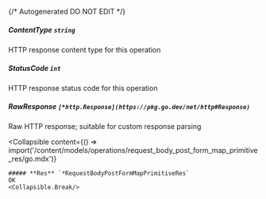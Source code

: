 {/* Autogenerated DO NOT EDIT  */}

##### **ContentType** `string`
HTTP response content type for this operation

##### **StatusCode** `int`
HTTP response status code for this operation

##### **RawResponse** `[*http.Response](https://pkg.go.dev/net/http#Response)`
Raw HTTP response; suitable for custom response parsing

<Collapsible
    content={() => import('/content/models/operations/request_body_post_form_map_primitive_res/go.mdx')}
>
    ##### **Res** `*RequestBodyPostFormMapPrimitiveRes`
    OK
    <Collapsible.Break/>
</Collapsible>

